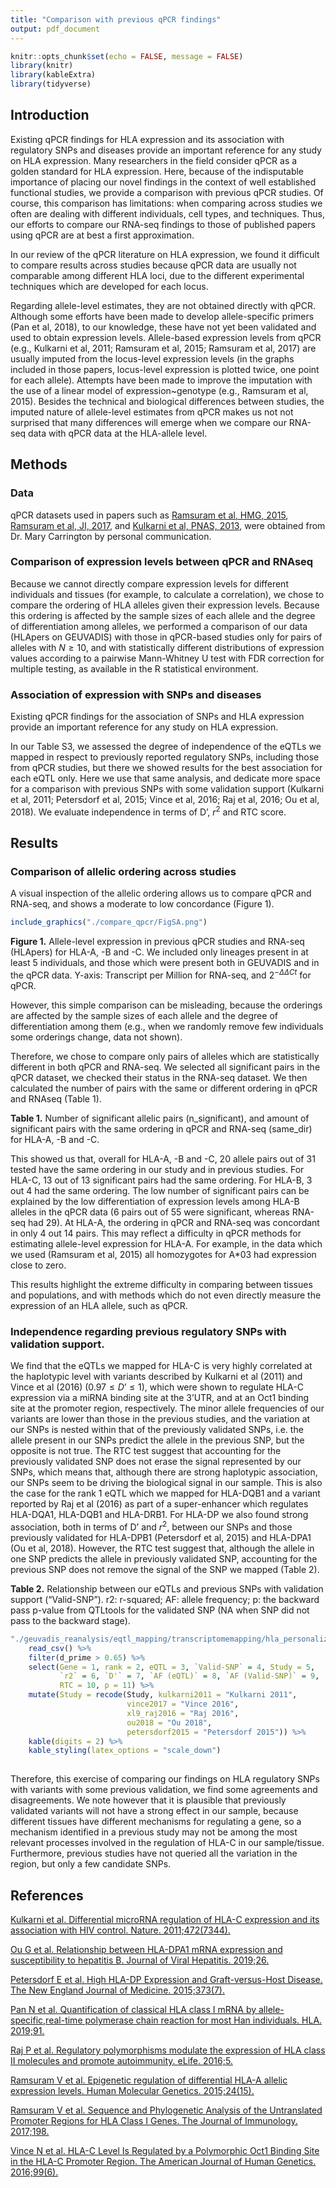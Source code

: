 ```yaml
---
title: "Comparison with previous qPCR findings"
output: pdf_document
---
```


```r
knitr::opts_chunk$set(echo = FALSE, message = FALSE)
library(knitr)
library(kableExtra)
library(tidyverse)
```


## Introduction

Existing qPCR findings for HLA expression and its association with regulatory SNPs and diseases provide an important reference for any study on HLA expression. Many researchers in the field consider qPCR as a golden standard for HLA expression. Here, because of the indisputable importance of placing our novel findings in the context of well established functional studies, we provide a comparison with previous qPCR studies. Of course, this comparison has limitations: when comparing across studies we often are dealing with different individuals, cell types, and techniques. Thus, our efforts to compare our RNA-seq findings to those of published papers using qPCR are at best a first approximation.

In our review of the qPCR literature on HLA expression, we found it difficult to compare results across studies because qPCR data are usually not comparable among different HLA loci, due to the different experimental techniques which are developed for each locus.

Regarding allele-level estimates, they are not obtained directly with qPCR. Although some efforts have been made to develop allele-specific primers (Pan et al, 2018), to our knowledge, these have not yet been validated and used to obtain expression levels. Allele-based expression levels from qPCR (e.g., Kulkarni et al, 2011; Ramsuram et al, 2015; Ramsuram et al, 2017) are usually imputed from the locus-level expression levels (in the graphs included in those papers, locus-level expression is plotted twice, one point for each allele). Attempts have been made to improve the imputation with the use of a linear model of expression~genotype (e.g., Ramsuram et al, 2015). Besides the technical and biological differences between studies, the imputed nature of allele-level estimates from qPCR makes us not not surprised that many differences will emerge when we compare our RNA-seq data with qPCR data at the HLA-allele level.




## Methods

### Data

qPCR datasets used in papers such as [Ramsuram et al, HMG, 2015](https://doi.org/10.1093/hmg/ddv158), [Ramsuram et al, JI, 2017](http://www.jimmunol.org/content/198/6/2320), and [Kulkarni et al, PNAS, 2013](https://doi.org/10.1073/pnas.1312237110), were obtained from Dr. Mary Carrington by personal communication.


### Comparison of expression levels between qPCR and RNAseq

Because we cannot directly compare expression levels for different individuals and tissues (for example, to calculate a correlation), we chose to compare the ordering of HLA alleles given their expression levels. Because this ordering is affected by the sample sizes of each allele and the degree of differentiation among alleles, we performed a comparison of our data (HLApers on GEUVADIS) with those in qPCR-based studies only for pairs of alleles with $N \ge 10$, and with statistically different distributions of expression values according to a pairwise Mann-Whitney U test with FDR correction for multiple testing, as available in the R statistical environment.


### Association of expression with SNPs and diseases

Existing qPCR findings for the association of SNPs and HLA expression provide an important reference for any study on HLA expression.

In our Table S3, we assessed the degree of independence of the eQTLs we mapped in respect to previously reported regulatory SNPs, including those from qPCR studies, but there we showed results for the best association for each eQTL only. Here we use that same analysis, and dedicate more space for a comparison with previous SNPs with some validation support (Kulkarni et al, 2011; Petersdorf et al, 2015; Vince et al, 2016; Raj et al, 2016; Ou et al, 2018). We evaluate independence in terms of D', $r^2$ and RTC score.




## Results

### Comparison of allelic ordering across studies

A visual inspection of the allelic ordering allows us to compare qPCR and RNA-seq, and shows a moderate to low concordance (Figure 1).

\hfill\break
  
```r
include_graphics("./compare_qpcr/FigSA.png")
```

**Figure 1.** Allele-level expression in previous qPCR studies and RNA-seq (HLApers) for HLA-A, -B and -C. We included only lineages present in at least 5 individuals, and those which were present both in GEUVADIS and in the qPCR data. Y-axis: Transcript per Million for RNA-seq, and $2^{-\Delta \Delta Ct}$ for qPCR.

\hfill\break

However, this simple comparison can be misleading, because the orderings are affected by the sample sizes of each allele and the degree of differentiation among them (e.g., when we randomly remove few individuals some orderings change, data not shown).

Therefore, we chose to compare only pairs of alleles which are statistically different in both qPCR and RNA-seq. We selected all significant pairs in the qPCR dataset, we checked their status in the RNA-seq dataset. We then calculated the number of pairs with the same or different ordering in qPCR and RNAseq (Table 1).

\hfill\break

**Table 1.** Number of significant allelic pairs (n_significant), and amount of significant pairs with the same ordering in qPCR and RNA-seq (same_dir) for HLA-A, -B and -C.

\begin{center}

```r
read_tsv("./compare_qpcr/summary_results.tsv") %>% mutate(locus = paste0("HLA-", locus)) %>% kable()
``` 

\end{center}

\hfill\break

This showed us that, overall for HLA-A, -B and -C, 20 allele pairs out of 31 tested have the same ordering in our study and in previous studies. For HLA-C, 13 out of 13 significant pairs had the same ordering. For HLA-B, 3 out 4 had the same ordering. The low number of significant pairs can be explained by the low differentiation of expression levels among HLA-B alleles in the qPCR data (6 pairs out of 55 were significant, whereas RNA-seq had 29). At HLA-A, the ordering in qPCR and RNA-seq was concordant in only 4 out 14 pairs. This may reflect a difficulty in qPCR methods for estimating allele-level expression for HLA-A. For example, in the data which we used (Ramsuram et al, 2015) all homozygotes for A*03 had expression close to zero.

This results highlight the extreme difficulty in comparing between tissues and populations, and with methods which do not even directly measure the expression of an HLA allele, such as qPCR.


### Independence regarding previous regulatory SNPs with validation support.

We find that the eQTLs we mapped for HLA-C is very highly correlated at the haplotypic level with variants described by Kulkarni et al (2011) and Vince et al (2016) ($0.97 \le D’ \le 1$), which were shown to regulate HLA-C expression via a miRNA binding site at the 3’UTR, and at an Oct1 binding site at the promoter region, respectively. The minor allele frequencies of our variants are lower than those in the previous studies, and the variation at our SNPs is nested within that of the previously validated SNPs, i.e. the allele present in our SNPs predict the allele in the previous SNP, but the opposite is not true. The RTC test suggest that accounting for the previously validated SNP does not erase the signal represented by our SNPs, which means that, although there are strong haplotypic association, our SNPs seem to be driving the biological signal in our sample. This is also the case for the rank 1 eQTL which we mapped for HLA-DQB1 and a variant reported by Raj et al (2016) as part of a super-enhancer which regulates HLA-DQA1, HLA-DQB1 and HLA-DRB1. For HLA-DP we also found strong association, both in terms of D’ and $r^2$, between our SNPs and those previously validated for HLA-DPB1 (Petersdorf et al, 2015) and HLA-DPA1 (Ou et al, 2018). However, the RTC test suggest that, although the allele in one SNP predicts the allele in previously validated SNP, accounting for the previous SNP does not remove the signal of the SNP we mapped (Table 2).

\hfill\break
\hfill\break
\hfill\break
\hfill\break

**Table 2.** Relationship between our eQTLs and previous SNPs with validation support ("Valid-SNP"). r2: r-squared; AF: allele frequency; p: the backward pass p-value from QTLtools for the validated SNP (NA when SNP did not pass to the backward stage).  

```r
"./geuvadis_reanalysis/eqtl_mapping/transcriptomemapping/hla_personalized/rtc/top_previous_qtls/validated_variants/validated_variants_results.csv" %>%
    read_csv() %>%
    filter(d_prime > 0.65) %>%
    select(Gene = 1, rank = 2, eQTL = 3, `Valid-SNP` = 4, Study = 5,  
           `r2` = 6, `D'` = 7, `AF (eQTL)` = 8, `AF (Valid-SNP)` = 9,
           RTC = 10, p = 11) %>%
    mutate(Study = recode(Study, kulkarni2011 = "Kulkarni 2011", 
                          vince2017 = "Vince 2016", 
                          xl9_raj2016 = "Raj 2016",
                          ou2018 = "Ou 2018", 
                          petersdorf2015 = "Petersdorf 2015")) %>%
    kable(digits = 2) %>%
    kable_styling(latex_options = "scale_down")
    
```

\hfill\break

Therefore, this exercise of comparing our findings on HLA regulatory SNPs with variants with some previous validation, we find some agreements and disagreements. We note however that it is plausible that previously validated variants will not have a strong effect in our sample, because different tissues have different mechanisms for regulating a gene, so a mechanism identified in a previous study may not be among the most relevant processes involved in the regulation of HLA-C in our sample/tissue. Furthermore, previous studies have not queried all the variation in the region, but only a few candidate SNPs. 


## References


[Kulkarni et al. Differential microRNA regulation of HLA-C expression and its association with HIV control. Nature. 2011;472(7344).](https://doi.org/10.1038/nature09914)

[Ou G et al. Relationship between HLA-DPA1 mRNA expression and susceptibility to hepatitis B. Journal of Viral Hepatitis. 2019;26.](https://doi.org/10.1111/jvh.13012)

[Petersdorf E et al. High HLA-DP Expression and Graft-versus-Host Disease. The New England Journal of Medicine. 2015;373(7).](https://doi.org/10.1056/NEJMoa1500140)

[Pan N et al. Quantification of classical HLA class I mRNA by allele-specific,real-time polymerase chain reaction for most Han individuals. HLA. 2019;91.](https://doi.org/10.1111/tan.13186)

[Raj P et al. Regulatory polymorphisms modulate the expression of HLA class II molecules and promote autoimmunity. eLife. 2016;5.](https://doi.org/10.7554/eLife.12089)

[Ramsuram V et al. Epigenetic regulation of differential HLA-A allelic expression levels. Human Molecular Genetics. 2015;24(15).](https://doi.org/10.1093/hmg/ddv158)

[Ramsuram V et al. Sequence and Phylogenetic Analysis of the Untranslated Promoter Regions for HLA Class I Genes. The Journal of Immunology. 2017;198.](https://doi.org/10.4049/jimmunol.1601679)

[Vince N et al. HLA-C Level Is Regulated by a Polymorphic Oct1 Binding Site in the HLA-C Promoter Region. The American Journal of Human Genetics. 2016;99(6).](https://doi.org/10.1016/j.ajhg.2016.09.023)

